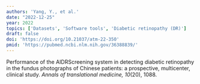 ```yaml
---
authors: 'Yang, Y., et al.'
date: "2022-12-25"
year: 2022
topics: ['Datasets', 'Software tools', 'Diabetic retinopathy (DR)']
draft: false
doi: 'https://doi.org/10.21037/atm-22-350'
pmid: 'https://pubmed.ncbi.nlm.nih.gov/36388839/'
---
```


Performance of the AIDRScreening system in detecting diabetic retinopathy in the fundus photographs of Chinese patients: a prospective, multicenter, clinical study.
*Annals of translational medicine, 10*(20), 1088.